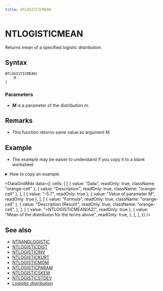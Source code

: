 ```yaml
---
title: NTLOGISTICMEAN
---
```



# NTLOGISTICMEAN

Returns mean of a specified logistic distribution.

## Syntax

```excel
NTLOGISTICMEAN(
    M
)
```

### Parameters

- **_M_** is a parameter of the distribution $m$.

## Remarks

- This function returns same value as argument M

## Example

- The example may be easier to understand if you copy it to a blank worksheet

<details>
  <summary>How to copy an example</summary>

1.  Create a blank workbook or worksheet.
2.  Select the example in the Help topic.

    **Note**  Do not select the row or column headers.

    ![Selecting an example from Help](./../../assets/functions/HowToCopy.png)

    Selecting an example from Help

3.  Press CTRL+C.
4.  In the worksheet, select cell A1, and press CTRL+V.
5.  To switch between viewing the results and viewing the formulas that return the results, press CTRL+` (grave accent), or on the **Tools** menu, point to **Formula Auditing**, and then click **Formula Auditing Mode**.

</details>

<DataGridMdx
  data={{
    cells: [
      [
        { value: "Data", readOnly: true, className: "orange-cell" },
        { value: "Description", readOnly: true, className: "orange-cell" },
      ],
      [
        { value: "-5.7", readOnly: true },
        { value: "Value of parameter M", readOnly: true },
      ],
      [
        { value: "Formula", readOnly: true, className: "orange-cell" },
        {
          value: "Description (Result)",
          readOnly: true,
          className: "orange-cell",
        },
      ],
      [
        { value: "=NTLOGISTICMEAN(A2)", readOnly: true },
        {
          value: "Mean of the distribuion for the terms above",
          readOnly: true,
        },
      ],
    ],
  }}
/>

## See also

- [NTRANDLOGISTIC](https://www.ntrand.com/ntrandlogistic/)
- [NTLOGISTICDIST](https://www.ntrand.com/ntlogisticdist/)
- [NTLOGISTICINV](https://www.ntrand.com/ntlogisticinv/)
- [NTLOGISTICKURT](https://www.ntrand.com/ntlogistickurt/)
- [NTLOGISTICMOM](https://www.ntrand.com/ntlogisticmom/)
- [NTLOGISTICPARAM](https://www.ntrand.com/ntlogisticparam/)
- [NTLOGISTICSKEW](https://www.ntrand.com/ntlogisticskew/)
- [NTLOGISTICSTDEV](https://www.ntrand.com/ntlogisticstdev/)
- [Logisitic distribution](https://www.ntrand.com/logistic-distribution/)
